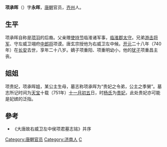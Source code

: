 {{no footnotes|time=2018-07-12T01:06:52+00:00}}
'''项承晖'''（{{bd|713年||740年||}}）字'''永晖'''，[[唐朝|唐朝]]官员，[[齐州|齐州]]人。
==生平==
项承晖自称是[[项羽|项羽]]的后裔。父亲赠[[使持节|使持节]]临淮诸军事，[[临淮郡|临淮郡]][[太守|太守]]。兄弟[[游击将军|游击将军]]、守左威卫翊府[[中郎将|中郎将]]项谟。唐玄宗授他为右威卫左中候。[[开元|开元]]二十八年（740年）在[[长安|长安]]去世，享年二十八岁。嫡子项重阳、项重明幼小，他的[[犹子|犹子]]项重昌主丧。
==姐姐==
项贵妃，项承晖姐，某公主生母，墓志称项承晖为“贵妃之令弟，公主之季舅”。墓志所记时间为[[天宝_(唐朝)|天宝]]十载（751年）[[十一月初五|十一月初五]]日，时[[杨贵妃|杨氏]]为[[贵妃|贵妃]]，此处贵妃亦可能是妃嫔的泛指。

==參考==
*《大唐故右威卫左中侯项君墓志铭》并序
{{DEFAULTSORT:X}}
[[Category:唐朝官员|Category:唐朝官员]]
[[Category:济南人|Category:济南人]]
[[Category:项姓|C]]